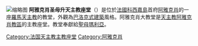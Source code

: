 [[File:Ajaccio_cathedrale_facade.jpg|缩略图]]
'''阿雅克肖圣母升天主教座堂'''（{{lang-fr|Cathédrale Notre-Dame de l'Assomption de Ajaccio}}）是位於[[法國|法國]][[科西嘉島|科西嘉島]]首府[[阿雅克肖|阿雅克肖]]的一座[[羅馬天主教|羅馬天主教]]的教堂，外觀為[[巴洛克式建築|巴洛克式建築]]風格。阿雅克肖大教堂是[[天主教阿雅克肖教區|天主教阿雅克肖教區]]的主教座堂。教堂奉獻給[[聖母瑪利亞|聖母瑪利亞]]。

{{commons category|Cathédrale Notre-Dame-de-l'Assomption d'Ajaccio}}

[[Category:法国天主教主教座堂|Category:法国天主教主教座堂]]
[[Category:阿雅克肖|Category:阿雅克肖]]